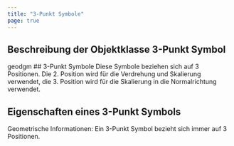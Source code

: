 ```yaml
---
title: "3-Punkt Symbole"
page: true
---
```

## Beschreibung der Objektklasse  <Bold> 3-Punkt Symbol </Bold> 
<GeoDesigner>
 <Placeholder>geodgm</Placeholder> </GeoDesigner>
## 3-Punkt Symbole
Diese Symbole beziehen sich auf 3 Positionen. Die 2. Position wird f&#252;r die Verdrehung und Skalierung verwendet, die 3. Position wird f&#252;r die Skalierung in die Normalrichtung verwendet.

## Eigenschaften eines 3-Punkt Symbols
 <Bold> Geometrische Informationen: </Bold>  Ein 3-Punkt Symbol bezieht sich immer auf 3 Positionen.  
